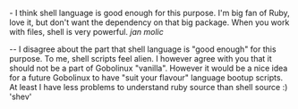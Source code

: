 - I think shell language is good enough for this purpose. I'm big fan of Ruby, love it, but don't want the dependency on that big package. When you work with files, shell is very powerful. ''jan molic''

-- I disagree about the part that shell language is "good enough" for this purpose. To me, shell scripts feel alien. I however agree with you that it should not be a part of Gobolinux "vanilla". However it would be a nice idea for a future Gobolinux to 
have "suit your flavour" language bootup scripts. At least I have less problems to understand ruby source than shell source :)  'shev'

{{Discussions}}